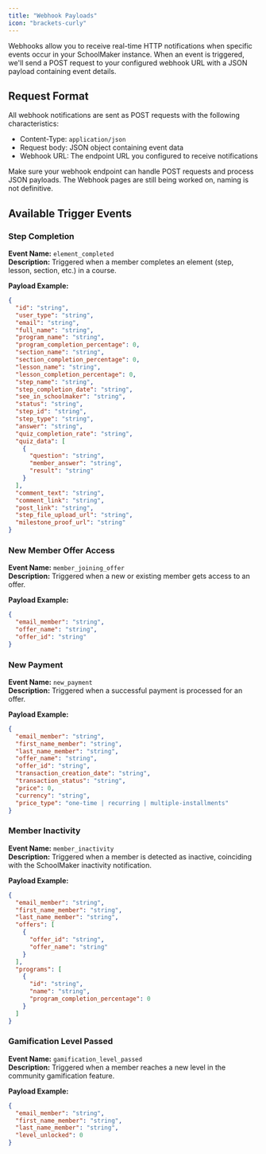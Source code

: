 ```yaml
---
title: "Webhook Payloads"
icon: "brackets-curly"
---
```


Webhooks allow you to receive real-time HTTP notifications when specific events occur in your SchoolMaker instance. When an event is triggered, we'll send a POST request to your configured webhook URL with a JSON payload containing event details.

## Request Format

All webhook notifications are sent as POST requests with the following characteristics:
- Content-Type: `application/json`
- Request body: JSON object containing event data
- Webhook URL: The endpoint URL you configured to receive notifications

<Warning>
  Make sure your webhook endpoint can handle POST requests and process JSON payloads.
</Warning>

<Warning>
  The Webhook pages are still being worked on, naming is not definitive.
</Warning>

## Available Trigger Events&#x20;

### Step Completion

**Event Name:** `element_completed` <br/>
**Description:** Triggered when a member completes an element (step, lesson, section, etc.) in a course. <br/>

**Payload Example:**

```json
{
  "id": "string",
  "user_type": "string",
  "email": "string",
  "full_name": "string",
  "program_name": "string",
  "program_completion_percentage": 0,
  "section_name": "string",
  "section_completion_percentage": 0,
  "lesson_name": "string", 
  "lesson_completion_percentage": 0,
  "step_name": "string",
  "step_completion_date": "string",
  "see_in_schoolmaker": "string",
  "status": "string",
  "step_id": "string",
  "step_type": "string",
  "answer": "string",
  "quiz_completion_rate": "string",
  "quiz_data": [
    {
      "question": "string",
      "member_answer": "string", 
      "result": "string"
    }
  ],
  "comment_text": "string",
  "comment_link": "string",
  "post_link": "string",
  "step_file_upload_url": "string",
  "milestone_proof_url": "string"
}
```

### New Member Offer Access

**Event Name:** `member_joining_offer` <br/>
**Description:** Triggered when a new or existing member gets access to an offer. <br/>

**Payload Example:**

```json
{
  "email_member": "string",
  "offer_name": "string",
  "offer_id": "string"
}
```


### New Payment

**Event Name:** `new_payment` <br/>
**Description:** Triggered when a successful payment is processed for an offer. <br/>

**Payload Example:**

```json
{
  "email_member": "string",
  "first_name_member": "string",
  "last_name_member": "string",
  "offer_name": "string",
  "offer_id": "string",
  "transaction_creation_date": "string",
  "transaction_status": "string",
  "price": 0,
  "currency": "string",
  "price_type": "one-time | recurring | multiple-installments"
}
```

### Member Inactivity

**Event Name:** `member_inactivity` <br/>
**Description:** Triggered when a member is detected as inactive, coinciding with the SchoolMaker inactivity notification. <br/>

**Payload Example:**

```json
{
  "email_member": "string",
  "first_name_member": "string",
  "last_name_member": "string",
  "offers": [
    {
      "offer_id": "string",
      "offer_name": "string"
    }
  ],
  "programs": [
    {
      "id": "string",
      "name": "string",
      "program_completion_percentage": 0
    }
  ]
}
```

### Gamification Level Passed

**Event Name:** `gamification_level_passed` <br/>
**Description:** Triggered when a member reaches a new level in the community gamification feature. <br/>

**Payload Example:**

```json
{
  "email_member": "string",
  "first_name_member": "string",
  "last_name_member": "string",
  "level_unlocked": 0
}
```
